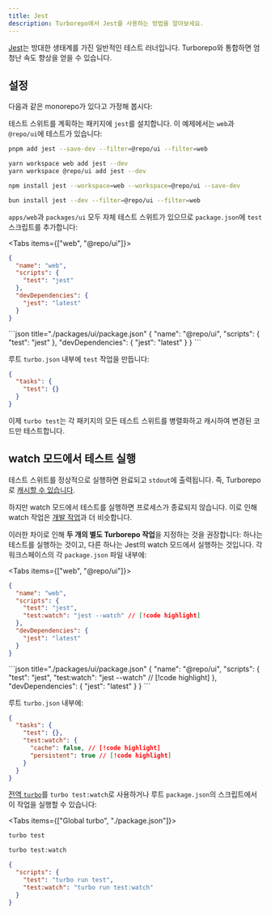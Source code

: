 ```yaml
---
title: Jest
description: Turborepo에서 Jest를 사용하는 방법을 알아보세요.
---
```



[Jest](https://jestjs.io/)는 방대한 생태계를 가진 일반적인 테스트 러너입니다. Turborepo와 통합하면 엄청난 속도 향상을 얻을 수 있습니다.

<CreateTurboCallout />

## 설정

다음과 같은 monorepo가 있다고 가정해 봅시다:

<Files>
  <Folder name="apps" defaultOpen>
    <Folder name="web" defaultOpen>
      <File name="package.json" />
    </Folder>
  </Folder>
  <Folder name="packages" defaultOpen>
    <Folder name="ui" defaultOpen>
      <File name="package.json" />
    </Folder>
  </Folder>
</Files>

테스트 스위트를 계획하는 패키지에 `jest`를 설치합니다. 이 예제에서는 `web`과 `@repo/ui`에 테스트가 있습니다:

<PackageManagerTabs>

<Tab value="pnpm">

```bash title="Terminal"
pnpm add jest --save-dev --filter=@repo/ui --filter=web
```

</Tab>

<Tab value="yarn">

```bash title="Terminal"
yarn workspace web add jest --dev
yarn workspace @repo/ui add jest --dev
```

</Tab>

<Tab value="npm">

```bash title="Terminal"
npm install jest --workspace=web --workspace=@repo/ui --save-dev
```

</Tab>

<Tab value="bun (Beta)">

```bash title="Terminal"
bun install jest --dev --filter=@repo/ui --filter=web
```

</Tab>
</PackageManagerTabs>

`apps/web`과 `packages/ui` 모두 자체 테스트 스위트가 있으므로 `package.json`에 `test` 스크립트를 추가합니다:

<Tabs items={["web", "@repo/ui"]}>
<Tab value="web">
```json title="./apps/web/package.json"
{
  "name": "web",
  "scripts": {
    "test": "jest"
  },
  "devDependencies": {
    "jest": "latest"
  }
}
```
</Tab>
<Tab value="@repo/ui">
```json title="./packages/ui/package.json"
{
  "name": "@repo/ui",
  "scripts": {
    "test": "jest"
  },
  "devDependencies": {
    "jest": "latest"
  }
}
```
</Tab>
</Tabs>

루트 `turbo.json` 내부에 `test` 작업을 만듭니다:

```json title="./turbo.json"
{
  "tasks": {
    "test": {}
  }
}
```

이제 `turbo test`는 각 패키지의 모든 테스트 스위트를 병렬화하고 캐시하여 변경된 코드만 테스트합니다.

## watch 모드에서 테스트 실행

테스트 스위트를 정상적으로 실행하면 완료되고 `stdout`에 출력됩니다. 즉, Turborepo로 [캐시할 수 있습니다](/docs/crafting-your-repository/caching).

하지만 watch 모드에서 테스트를 실행하면 프로세스가 종료되지 않습니다. 이로 인해 watch 작업은 [개발 작업](/docs/crafting-your-repository/developing-applications)과 더 비슷합니다.

이러한 차이로 인해 **두 개의 별도 Turborepo 작업**을 지정하는 것을 권장합니다: 하나는 테스트를 실행하는 것이고, 다른 하나는 Jest의 watch 모드에서 실행하는 것입니다. 각 워크스페이스의 각 `package.json` 파일 내부에:

<Tabs items={["web", "@repo/ui"]}>
<Tab value="web">
```json title="./apps/web/package.json"
{
  "name": "web",
  "scripts": {
    "test": "jest",
    "test:watch": "jest --watch" // [!code highlight]
  },
  "devDependencies": {
    "jest": "latest"
  }
}
```
</Tab>
<Tab value="@repo/ui">
```json title="./packages/ui/package.json"
{
  "name": "@repo/ui",
  "scripts": {
    "test": "jest",
    "test:watch": "jest --watch" // [!code highlight]
  },
  "devDependencies": {
    "jest": "latest"
  }
}
```
</Tab>
</Tabs>

루트 `turbo.json` 내부에:

```json title="./turbo.json"
{
  "tasks": {
    "test": {},
    "test:watch": {
      "cache": false, // [!code highlight]
      "persistent": true // [!code highlight]
    }
  }
}
```

[전역 `turbo`](/docs/getting-started/installation#global-installation)를 `turbo test:watch`로 사용하거나 루트 `package.json`의 스크립트에서 이 작업을 실행할 수 있습니다:

<Tabs items={["Global turbo", "./package.json"]}>
<Tab value="Global turbo">

```bash title="Terminal"
turbo test
```

```bash title="Terminal"
turbo test:watch
```

</Tab>

<Tab value="./package.json">

```json title="./package.json"
{
  "scripts": {
    "test": "turbo run test",
    "test:watch": "turbo run test:watch"
  }
}
```

</Tab>

</Tabs>
